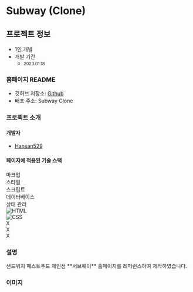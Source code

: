 # Subway (Clone)

## 프로젝트 정보

- 1인 개발  
- 개발 기간 
    - <small className="text-xs">2023.01.18</small>

### 홈페이지 README

- 깃허브 저장소: <a target="_blank" href='https://github.com/Hansan529/tutorial/tree/main/HRD-step02_CSS/CSS_markup/subway'>Github</a>
- 배포 주소: <a target="_blank" target='https://hansan529.github.io/tutorial/HRD-step02_CSS/CSS_markup/subway'>Subway Clone</a>

### 프로젝트 소개

#### 개발자

 - [Hansan529](https://github.com/Hansan529)

#### 페이지에 적용된 기술 스택

<div className="table w-[100%]">
    <div className="table-header-group">
        <div className="table-row text-center">
            <div className="table-cell">마크업</div>
            <div className="table-cell">스타일</div>
            <div className="table-cell">스크립트</div>
            <div className="table-cell">데이터베이스</div>
            <div className="table-cell">상태 관리</div>
        </div>
    </div>
    <div className="table-row-group">
        <div className="table-row text-center items-center tabular-nums">
            <div className="table-cell align-middle">
                <img className="object-contain w-[30px] mx-auto" title="HTML" alt="HTML" src='/ico/language/html-icon.svg' />
            </div>
            <div className="table-cell align-middle">
                <img className="object-contain w-[30px] mx-auto" title="CSS" alt="CSS" src='/ico/language/css-icon.svg' />
            </div>
            <div className="table-cell align-middle">
                X
            </div>
            <div className="table-cell align-middle">
                X
            </div>
            <div className="table-cell align-middle">
                X
            </div>
        </div>
    </div>
</div>

### 설명

<div className="max-w-prose text-base/10">
    샌드위치 패스트푸드 체인점 **서브웨이** 홈페이지를 레퍼런스하여 제작하였습니다.
</div>


### 이미지